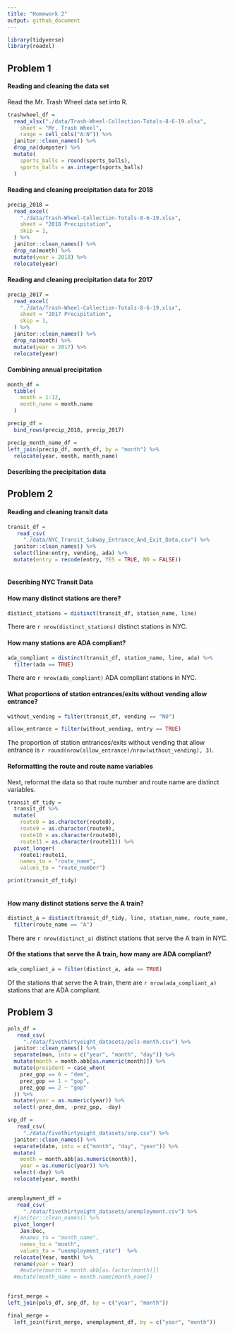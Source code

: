 ```yaml
---
title: "Homework 2"
output: github_document
---
```

```r
library(tidyverse)
library(readxl)
```

## Problem 1

#### Reading and cleaning the data set

Read the Mr. Trash Wheel data set into R.

```r
trashwheel_df =
  read_xlsx("./data/Trash-Wheel-Collection-Totals-8-6-19.xlsx",
    sheet = "Mr. Trash Wheel",
    range = cell_cols("A:N")) %>%
  janitor::clean_names() %>%
  drop_na(dumpster) %>%
  mutate(
    sports_balls = round(sports_balls),
    sports_balls = as.integer(sports_balls)
  )
```


#### Reading and cleaning precipitation data for 2018

```r
precip_2018 = 
  read_excel(
    "./data/Trash-Wheel-Collection-Totals-8-6-19.xlsx",
    sheet = "2018 Precipitation",
    skip = 1,
  ) %>%
  janitor::clean_names() %>%
  drop_na(month) %>%
  mutate(year = 2018) %>%
  relocate(year)
```


#### Reading and cleaning precipitation data for 2017
```r
precip_2017 = 
  read_excel(
    "./data/Trash-Wheel-Collection-Totals-8-6-19.xlsx",
    sheet = "2017 Precipitation",
    skip = 1,
  ) %>%
  janitor::clean_names() %>%
  drop_na(month) %>%
  mutate(year = 2017) %>%
  relocate(year)
```


#### Combining annual precipitation
```r
month_df = 
  tibble(
    month = 1:12,
    month_name = month.name
  )

precip_df = 
  bind_rows(precip_2018, precip_2017)

precip_month_name_df = 
left_join(precip_df, month_df, by = "month") %>%
  relocate(year, month, month_name)
```


#### Describing the precipitation data



## Problem 2

#### Reading and cleaning transit data

```r
transit_df =
   read_csv(
     "./data/NYC_Transit_Subway_Entrance_And_Exit_Data.csv") %>%
  janitor::clean_names() %>%
  select(line:entry, vending, ada) %>%
  mutate(entry = recode(entry, YES = TRUE, NO = FALSE))
 
```

#### Describing NYC Transit Data



#### How many distinct stations are there?
```r
distinct_stations = distinct(transit_df, station_name, line)
```
There are `r nrow(distinct_stations)` distinct stations in NYC.

#### How many stations are ADA compliant?
```r
ada_compliant = distinct(transit_df, station_name, line, ada) %>%
  filter(ada == TRUE)
```
There are `r nrow(ada_compliant)` ADA compliant stations in NYC.

#### What proportions of station entrances/exits without vending allow entrance?
```r
without_vending = filter(transit_df, vending == "NO")

allow_entrance = filter(without_vending, entry == TRUE)
```
The proportion of station entrances/exits without vending that allow entrance is `r round(nrow(allow_entrance)/nrow(without_vending), 3)`.



#### Reformatting the route and route name variables
Next, reformat the data so that route number and route name are distinct variables.
```r
transit_df_tidy =
  transit_df %>%
  mutate(
    route8 = as.character(route8),
    route9 = as.character(route9),
    route10 = as.character(route10),
    route11 = as.character(route11)) %>%
  pivot_longer(
    route1:route11,
    names_to = "route_name",
    values_to = "route_number")

print(transit_df_tidy)
  
```

#### How many distinct stations serve the A train?
```r
distinct_a = distinct(transit_df_tidy, line, station_name, route_name, .keep_all = TRUE) %>%
  filter(route_name == "A")
```
There are `r nrow(distinct_a)` distinct stations that serve the A train in NYC.


#### Of the stations that serve the A train, how many are ADA compliant?
```r
ada_compliant_a = filter(distinct_a, ada == TRUE)
```
Of the stations that serve the A train, there are `r nrow(ada_compliant_a)` stations that are ADA compliant.

## Problem 3


```r
pols_df =
   read_csv(
     "./data/fivethirtyeight_datasets/pols-month.csv") %>%
  janitor::clean_names() %>%
  separate(mon, into = c("year", "month", "day")) %>%
  mutate(month = month.abb[as.numeric(month)]) %>%
  mutate(president = case_when(
    prez_gop == 0 ~ "dem",
    prez_gop == 1 ~ "gop",
    prez_gop == 2 ~ "gop"
  )) %>%
  mutate(year = as.numeric(year)) %>%
  select(-prez_dem, -prez_gop, -day)

```


```r
snp_df =
   read_csv(
     "./data/fivethirtyeight_datasets/snp.csv") %>%
  janitor::clean_names() %>%
  separate(date, into = c("month", "day", "year")) %>%
  mutate(
    month = month.abb[as.numeric(month)],
    year = as.numeric(year)) %>%
  select(-day) %>%
  relocate(year, month)
   
```



```r
unemployment_df =
   read_csv(
     "./data/fivethirtyeight_datasets/unemployment.csv") %>%
  #janitor::clean_names() %>%
  pivot_longer(
    Jan:Dec,
    #names_to = "month_name",
    names_to = "month",
    values_to = "unemployment_rate")  %>%
  relocate(Year, month) %>%
  rename(year = Year)
    #mutate(month = month.abb[as.factor(month)])
  #mutate(month_name = month.name[month_name])
  
```




```r
first_merge = 
left_join(pols_df, snp_df, by = c("year", "month")) 

final_merge = 
  left_join(first_merge, unemployment_df, by = c("year", "month")) 
  
```

